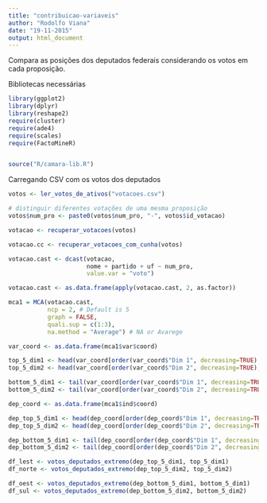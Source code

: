 ```yaml
---
title: "contribuicao-variaveis"
author: "Rodolfo Viana"
date: "19-11-2015"
output: html_document
---
```


Compara as posições dos deputados federais considerando os votos em cada proposição. 


Bibliotecas necessárias 

```r
library(ggplot2)
library(dplyr)
library(reshape2)
require(cluster)
require(ade4)
require(scales)
require(FactoMineR)


source("R/camara-lib.R")
```

Carregando CSV com os votos dos deputados

```r
votos <- ler_votos_de_ativos("votacoes.csv")

# distinguir diferentes votações de uma mesma proposição
votos$num_pro <- paste0(votos$num_pro, "-", votos$id_votacao)
```


```r
votacao <- recuperar_votacoes(votos)

votacao.cc <- recuperar_votacoes_com_cunha(votos)
```


```r
votacao.cast <- dcast(votacao, 
                      nome + partido + uf ~ num_pro, 
                      value.var = "voto")

votacao.cast <- as.data.frame(apply(votacao.cast, 2, as.factor))

mca1 = MCA(votacao.cast, 
           ncp = 2, # Default is 5 
           graph = FALSE,
           quali.sup = c(1:3),
           na.method = "Average") # NA or Avarege

var_coord <- as.data.frame(mca1$var$coord)

top_5_dim1 <- head(var_coord[order(var_coord$"Dim 1", decreasing=TRUE),], n=5)
top_5_dim2 <- head(var_coord[order(var_coord$"Dim 2", decreasing=TRUE),], n=5)

bottom_5_dim1 <- tail(var_coord[order(var_coord$"Dim 1", decreasing=TRUE),], n=5)
bottom_5_dim2 <- tail(var_coord[order(var_coord$"Dim 2", decreasing=TRUE),], n=5)

dep_coord <- as.data.frame(mca1$ind$coord)

dep_top_5_dim1 <- head(dep_coord[order(dep_coord$"Dim 1", decreasing=TRUE),], n=5)
dep_top_5_dim2 <- head(dep_coord[order(dep_coord$"Dim 2", decreasing=TRUE),], n=5)

dep_bottom_5_dim1 <- tail(dep_coord[order(dep_coord$"Dim 1", decreasing=TRUE),], n=5)
dep_bottom_5_dim2 <- tail(dep_coord[order(dep_coord$"Dim 2", decreasing=TRUE),], n=5)

df_lest <- votos_deputados_extremo(dep_top_5_dim1, top_5_dim1)
df_norte <- votos_deputados_extremo(dep_top_5_dim2, top_5_dim2)

df_oest <- votos_deputados_extremo(dep_bottom_5_dim1, bottom_5_dim1)
df_sul <- votos_deputados_extremo(dep_bottom_5_dim2, bottom_5_dim2)

```


